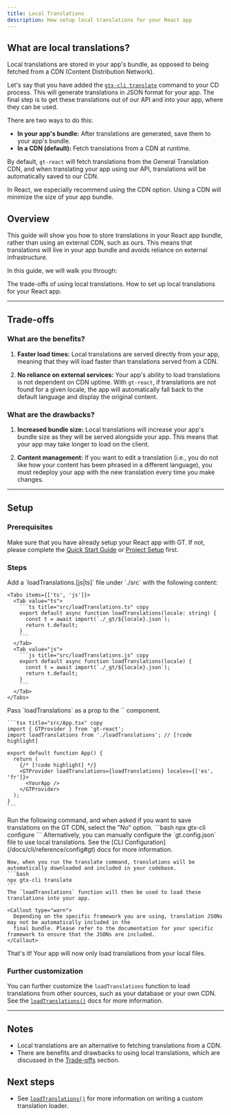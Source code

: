 ```yaml
---
title: Local Translations
description: How setup local translations for your React app
---
```


## What are local translations?

Local translations are stored in your app's bundle, as opposed to being fetched from a CDN (Content Distribution Network).

Let's say that you have added the [`gtx-cli translate`](/docs/cli/translate) command to your CD process.
This will generate translations in JSON format for your app.
The final step is to get these translations out of our API and into your app, where they can be used.

There are two ways to do this:
 * **In your app's bundle:** After translations are generated, save them to your app's bundle.
 * **In a CDN (default):** Fetch translations from a CDN at runtime.

By default, `gt-react` will fetch translations from the General Translation CDN, and when translating your app using our API, translations will be automatically saved to our CDN.

<Callout>
  In React, we especially recommend using the CDN option. Using a CDN will minimize the size of your app bundle.
</Callout>

## Overview

This guide will show you how to store translations in your React app bundle, rather than using an external CDN, such as ours.
This means that translations will live in your app bundle and avoids reliance on external infrastructure.

In this guide, we will walk you through:

<Steps>
  <Step>
    The trade-offs of using local translations.
  </Step>
  <Step>
    How to set up local translations for your React app.
  </Step>
</Steps>



---

## Trade-offs

### What are the benefits?

1. **Faster load times:** Local translations are served directly from your app,
meaning that they will load faster than translations served from a CDN.

2. **No reliance on external services:** Your app's ability to load translations is not dependent on CDN uptime. 
With `gt-react`, if translations are not found for a given locale, the app will automatically fall back to the default language and display the original content.

### What are the drawbacks?

1. **Increased bundle size:** Local translations will increase your app's bundle size as they will be served alongside your app.
This means that your app may take longer to load on the client.

2. **Content management:** If you want to edit a translation (i.e., you do not like how your content has been phrased in a different language),
you must redeploy your app with the new translation every time you make changes.

---

## Setup

### Prerequisites

Make sure that you have already setup your React app with GT. 
If not, please complete the [Quick Start Guide](/docs/react/tutorials/quickstart) or [Project Setup](/docs/react/guides/project-setup) first.


### Steps
<Steps>
  <Step>
    Add a `loadTranslations.[js|ts]` file under `./src` with the following content:

    <Tabs items={['ts', 'js']}>
      <Tab value="ts">
        ```ts title="src/loadTranslations.ts" copy
        export default async function loadTranslations(locale: string) {
          const t = await import(`./_gt/${locale}.json`);
          return t.default;
        }
        ```
      </Tab>
      <Tab value="js">
        ```js title="src/loadTranslations.js" copy
        export default async function loadTranslations(locale) {
          const t = await import(`./_gt/${locale}.json`);
          return t.default;
        }
        ```
      </Tab>
    </Tabs>
  </Step>

  <Step>
    Pass `loadTranslations` as a prop to the `<GTProvider>` component.

    ```tsx title="src/App.tsx" copy
    import { GTProvider } from 'gt-react';
    import loadTranslations from './loadTranslations'; // [!code highlight]

    export default function App() {
      return (
        {/* [!code highlight] */}
        <GTProvider loadTranslations={loadTranslations} locales={['es', 'fr']}>
          <YourApp />
        </GTProvider>
      );
    }
    ```
  </Step>

  <Step>
    Run the following command, and when asked if you want to save translations on the GT CDN, select the "No" option.
    ```bash
    npx gtx-cli configure
    ```
    Alternatively, you can manually configure the `gt.config.json` file to use local translations.
    See the [CLI Configuration](/docs/cli/reference/config#gt) docs for more information.

    Now, when you run the translate command, translations will be automatically downloaded and included in your codebase.
    ```bash
    npx gtx-cli translate
    ```
    The `loadTranslations` function will then be used to load these translations into your app.

    <Callout type="warn">
      Depending on the specific framework you are using, translation JSONs may not be automatically included in the
      final bundle. Please refer to the documentation for your specific framework to ensure that the JSONs are included.
    </Callout>
  </Step>
</Steps>

That's it! Your app will now only load translations from your local files.

### Further customization

You can further customize the `loadTranslations` function to load translations from other sources, such as your database or your own CDN.
See the [`loadTranslations()`](/docs/react/api/config/load-translations) docs for more information.

---

## Notes
 * Local translations are an alternative to fetching translations from a CDN.
 * There are benefits and drawbacks to using local translations, which are discussed in the [Trade-offs](#trade-offs) section.

## Next steps
 * See [`loadTranslations()`](/docs/react/api/config/load-translations) for more information on writing a custom translation loader.